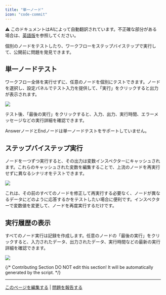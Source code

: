 ```yaml
---
title: "単一ノード"
icon: "code-commit"
---
```


<Note> ⚠️ このドキュメントはAIによって自動翻訳されています。不正確な部分がある場合は、[英語版](/en/documentation/pages/debug/step-run)を参照してください。</Note>


個別のノードをテストしたり、ワークフローをステップバイステップで実行して、公開前に問題を発見できます。

## 単一ノードテスト

ワークフロー全体を実行せずに、任意のノードを個別にテストできます。ノードを選択し、設定パネルでテスト入力を提供して、「実行」をクリックすると出力が表示されます。

![](https://assets-docs.dify.ai/2025/04/376c9de6f92cb7a5f97a6661c5e0e9eb.png)

テスト後、「最後の実行」をクリックすると、入力、出力、実行時間、エラーメッセージなどの実行詳細を確認できます。

<Warning>
AnswerノードとEndノードは単一ノードテストをサポートしていません。
</Warning>

## ステップバイステップ実行

ノードを一つずつ実行すると、その出力は変数インスペクターにキャッシュされます。これらのキャッシュされた変数を編集することで、上流のノードを再実行せずに異なるシナリオをテストできます。

![](https://assets-docs.dify.ai/2025/06/f8656d8deeeaefeab0a8d9169f0ed2d3.png)

これは、その前のすべてのノードを修正して再実行する必要なく、ノードが異なるデータにどのように応答するかをテストしたい場合に便利です。インスペクターで変数値を変更して、ノードを再度実行するだけです。

## 実行履歴の表示

すべてのノード実行は記録を作成します。任意のノードの「最後の実行」をクリックすると、入力されたデータ、出力されたデータ、実行時間などの最新の実行詳細を確認できます。

![](https://assets-docs.dify.ai/2025/04/5ee92e6406979f5101d21865f95a86e5.png)

{/*
Contributing Section
DO NOT edit this section!
It will be automatically generated by the script.
*/}

---

[このページを編集する](https://github.com/langgenius/dify-docs/edit/main/ja-jp/documentation/pages/debug/step-run.mdx) | [問題を報告する](https://github.com/langgenius/dify-docs/issues/new?template=docs.yml)

